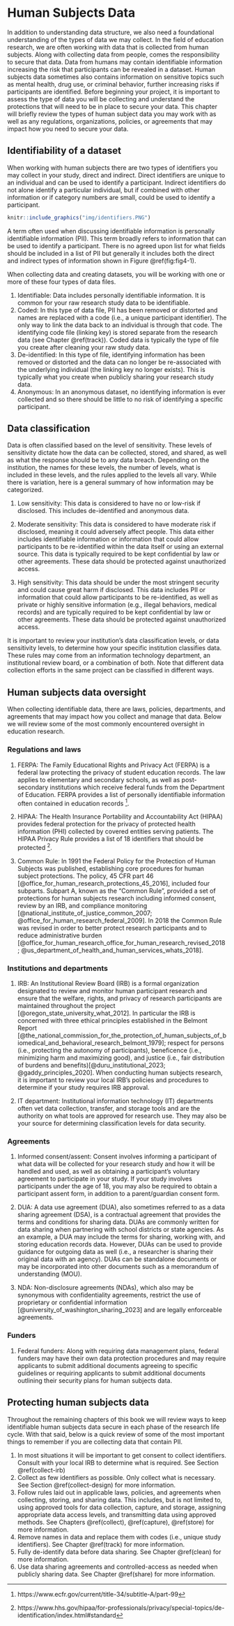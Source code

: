 # Human Subjects Data {#hsd}

In addition to understanding data structure, we also need a foundational understanding of the types of data we may collect. In the field of education research, we are often working with data that is collected from human subjects. Along with collecting data from people, comes the responsibility to secure that data. Data from humans may contain identifiable information increasing the risk that participants can be revealed in a dataset. Human subjects data sometimes also contains information on sensitive topics such as mental health, drug use, or criminal behavior, further increasing risks if participants are identified.  Before beginning your project, it is important to assess the type of data you will be collecting and understand the protections that will need to be in place to secure your data. This chapter will briefly review the types of human subject data you may work with as well as any regulations, organizations, policies, or agreements that may impact how you need to secure your data. 

## Identifiability of a dataset

When working with human subjects there are two types of identifiers you may collect in your study, direct and indirect. Direct identifiers are unique to an individual and can be used to identify a participant. Indirect identifiers do not alone identify a particular individual, but if combined with other information or if category numbers are small, could be used to identify a participant.

```r

knitr::include_graphics("img/identifiers.PNG")

```

A term often used when discussing identifiable information is personally identifiable information (PII). This term broadly refers to information that can be used to identify a participant. There is no agreed upon list for what fields should be included in a list of PII but generally it includes both the direct and indirect types of information shown in Figure \@ref(fig:fig4-1).

When collecting data and creating datasets, you will be working with one or more of these four types of data files.

1. Identifiable: Data includes personally identifiable information. It is common for your raw research study data to be identifiable.
2. Coded: In this type of data file, PII has been removed or distorted and names are replaced with a code (i.e., a unique participant identifier). The only way to link the data back to an individual is through that code. The identifying code file (linking key) is stored separate from the research data (see Chapter \@ref(track)). Coded data is typically the type of file you create after cleaning your raw study data.
3. De-identified: In this type of file, identifying information has been removed or distorted and the data can no longer be re-associated with the underlying individual (the linking key no longer exists). This is typically what you create when publicly sharing your research study data.
4. Anonymous: In an anonymous dataset, no identifying information is ever collected and so there should be little to no risk of identifying a specific participant.

## Data classification {#hsd-dcl}

Data is often classified based on the level of sensitivity. These levels of sensitivity dictate how the data can be collected, stored, and shared, as well as what the response should be to any data breach. Depending on the institution, the names for these levels, the number of levels, what is included in these levels, and the rules applied to the levels all vary. While there is variation, here is a general summary of how information may be categorized.

1. Low sensitivity: This data is considered to have no or low-risk if disclosed. This includes de-identified and anonymous data.

2. Moderate sensitivity: This data is considered to have moderate risk if disclosed, meaning it could adversely affect people. This data either includes identifiable information or information that could allow participants to be re-identified within the data itself or using an external source. This data is typically required to be kept confidential by law or other agreements. These data should be protected against unauthorized access. 

3. High sensitivity: This data should be under the most stringent security and could cause great harm if disclosed. This data includes PII or information that could allow participants to be re-identified, as well as  private or highly sensitive information (e.g., illegal behaviors, medical records) and are typically required to be kept confidential by law or other agreements. These data should be protected against unauthorized access. 

It is important to review your institution's data classification levels, or data sensitivity levels, to determine how your specific institution classifies data. These rules may come from an information technology department, an institutional review board, or a combination of both. Note that different data collection efforts in the same project can be classified in different ways. 

## Human subjects data oversight {#hsd-oversight}

When collecting identifiable data, there are laws, policies, departments, and agreements that may impact how you collect and manage that data. Below we will review some of the most commonly encountered oversight in education research.

### Regulations and laws

1. FERPA: The Family Educational Rights and Privacy Act (FERPA) is a federal law protecting the privacy of student education records. The law applies to elementary and secondary schools, as well as post-secondary institutions which receive federal funds from the Department of Education. FERPA provides a list of personally identifiable information often contained in education records ^[https://www.ecfr.gov/current/title-34/subtitle-A/part-99]. 

2. HIPAA: The Health Insurance Portability and Accountability Act (HIPAA) provides federal protection for the privacy of protected health information (PHI) collected by covered entities serving patients. The HIPAA Privacy Rule provides a list of 18 identifiers that should be protected ^[https://www.hhs.gov/hipaa/for-professionals/privacy/special-topics/de-identification/index.html#standard].

3. Common Rule: In 1991 the Federal Policy for the Protection of Human Subjects was published, establishing core procedures for human subject protections. The policy, 45 CFR part 46 [@office_for_human_research_protections_45_2016], included four subparts. Subpart A, known as the "Common Rule", provided a set of protections for human subjects research including informed consent, review by an IRB, and compliance monitoring [@national_institute_of_justice_common_2007; @office_for_human_research_federal_2009]. In 2018 the Common Rule was revised in order to better protect research participants and to reduce administrative burden [@office_for_human_research_office_for_human_research_revised_2018; @us_department_of_health_and_human_services_whats_2018]. 

### Institutions and departments

1. IRB: An Institutional Review Board (IRB) is a formal organization designated to review and monitor human participant research and ensure that the welfare, rights, and privacy of research participants are maintained throughout the project [@oregon_state_university_what_2012]. In particular the IRB is concerned with three ethical principles established in the Belmont Report [@the_national_commission_for_the_protection_of_human_subjects_of_biomedical_and_behavioral_research_belmont_1979]; respect for persons (i.e., protecting the autonomy of participants), beneficence (i.e., minimizing harm and maximizing good), and justice (i.e., fair distribution of burdens and benefits)[@duru_institutional_2023; @gaddy_principles_2020]. When conducting human subjects research, it is important to review your local IRB's policies and procedures to determine if your study requires IRB approval.

2. IT department: Institutional information technology (IT) departments often vet data collection, transfer, and storage tools and are the authority on what tools are approved for research use. They may also be your source for determining classification levels for data security.

### Agreements

1. Informed consent/assent: Consent involves informing a participant of what data will be collected for your research study and how it will be handled and used, as well as obtaining a participant's voluntary agreement to participate in your study. If your study involves participants under the age of 18, you may also be required to obtain a participant assent form, in addition to a parent/guardian consent form.

2. DUA: A data use agreement (DUA), also sometimes referred to as a data sharing agreement (DSA), is a contractual agreement that provides the terms and conditions for sharing data. DUAs are commonly written for data sharing when partnering with school districts or state agencies. As an example, a DUA may include the terms for sharing, working with, and storing education records data. However, DUAs can be used to provide guidance for outgoing data as well (i.e., a researcher is sharing their original data with an agency). DUAs can be standalone documents or may be incorporated into other documents such as a memorandum of understanding (MOU).

3. NDA: Non-disclosure agreements (NDAs), which also may be synonymous with confidentiality agreements, restrict the use of proprietary or confidential information [@university_of_washington_sharing_2023] and are legally enforceable agreements.

### Funders

1. Federal funders: Along with requiring data management plans, federal funders may have their own data protection procedures and may require applicants to submit additional documents agreeing to specific guidelines or requiring applicants to submit additional documents outlining their security plans for human subjects data.


## Protecting human subjects data

Throughout the remaining chapters of this book we will review ways to keep identifiable human subjects data secure in each phase of the research life cycle. With that said, below is a quick review of some of the most important things to remember if you are collecting data that contain PII.

1. In most situations it will be important to get consent to collect identifiers. Consult with your local IRB to determine what is required. See Section \@ref(collect-irb)
1. Collect as few identifiers as possible. Only collect what is necessary. See Section \@ref(collect-design) for more information.
1. Follow rules laid out in applicable laws, policies, and agreements when collecting, storing, and sharing data. This includes, but is not limited to, using approved tools for data collection, capture, and storage, assigning appropriate data access levels, and transmitting data using approved methods. See Chapters \@ref(collect), \@ref(capture), \@ref(store) for more information.
1. Remove names in data and replace them with codes (i.e., unique study identifiers). See Chapter \@ref(track) for more information.
1. Fully de-identify data before data sharing. See Chapter \@ref(clean) for more information.
1. Use data sharing agreements and controlled-access as needed when publicly sharing data. See Chapter \@ref(share) for more information.


